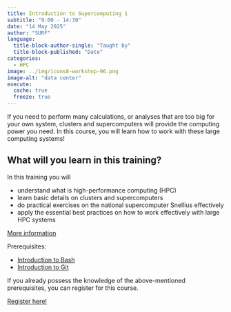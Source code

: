 ```yaml
---
title: Introduction to Supercomputing 1
subtitle: "9:00 - 14:30"
date: "14 May 2025"
author: "SURF"
language: 
  title-block-author-single: "Taught by"
  title-block-published: "Date"
categories:
  - HPC
image: ../img/icons8-workshop-96.png
image-alt: "data center"
execute: 
  cache: true
  freeze: true
---
```


If you need to perform many calculations, or analyses that are too big for your own system, clusters and supercomputers will provide the computing power you need. In this course, you will learn how to work with these large computing systems!

## What will you learn in this training?

In this training you will

  - understand what is high-performance computing (HPC)
  - learn basic details on clusters and supercomputers
  - do practical exercises on the national supercomputer Snellius effectively
  - apply the essential best practices on how to work effectively with large HPC systems

[More information](https://eurocc-netherlands.nl/portfolio/introduction-to-supercomputing-part-1/)

Prerequisites: 

- [Introduction to Bash](./day-1.qmd)
- [Introduction to Git](./day-2.qmd)

If you already possess the knowledge of the above-mentioned prerequisites, you can register for this course.

<a href="https://bookings.uu.nl/event/4346941" class="button">Register here!</a>

